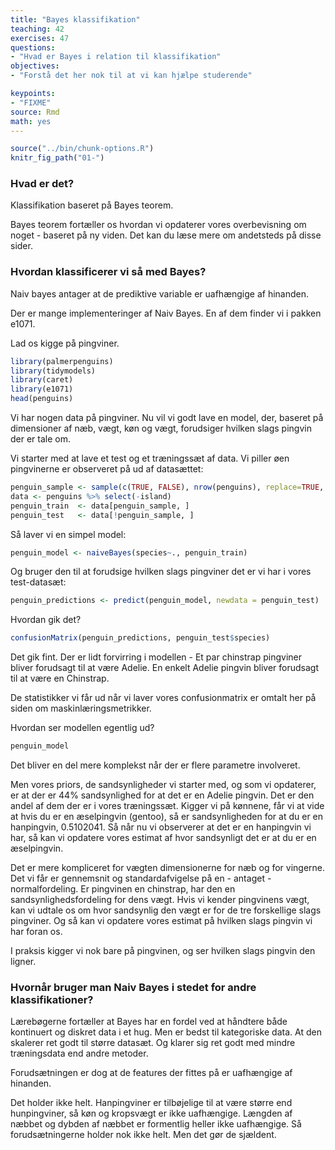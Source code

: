 ```yaml
---
title: "Bayes klassifikation"
teaching: 42
exercises: 47
questions: 
- "Hvad er Bayes i relation til klassifikation"
objectives:
- "Forstå det her nok til at vi kan hjælpe studerende"

keypoints:
- "FIXME"
source: Rmd
math: yes
---
```


```r
source("../bin/chunk-options.R")
knitr_fig_path("01-")

```

### Hvad er det?

Klassifikation baseret på Bayes teorem. 

Bayes teorem fortæller os hvordan vi opdaterer vores overbevisning om 
noget - baseret på ny viden. Det kan du læse mere om andetsteds på disse sider.



### Hvordan klassificerer vi så med Bayes?

Naiv bayes antager at de prediktive variable er uafhængige af hinanden.

Der er mange implementeringer af Naiv Bayes. En af dem finder vi i pakken e1071.

Lad os kigge på pingviner. 

```r
library(palmerpenguins)
library(tidymodels)
library(caret)
library(e1071)
head(penguins)
```
Vi har nogen data på pingviner. Nu vil vi godt lave en model, der, baseret
på dimensioner af næb, vægt, køn og vægt, forudsiger hvilken slags pingvin
der er tale om.

Vi starter med at lave et test og et træningssæt af data. Vi piller øen 
pingvinerne er observeret på ud af datasættet:

```r
penguin_sample <- sample(c(TRUE, FALSE), nrow(penguins), replace=TRUE, prob=c(0.8,0.2))
data <- penguins %>% select(-island)
penguin_train  <- data[penguin_sample, ]
penguin_test   <- data[!penguin_sample, ]

```

Så laver vi en simpel model:

```r
penguin_model <- naiveBayes(species~., penguin_train)
```

Og bruger den til at forudsige hvilken slags pingviner det er vi har i vores
test-datasæt:

```r
penguin_predictions <- predict(penguin_model, newdata = penguin_test)
```

Hvordan gik det?

```r
confusionMatrix(penguin_predictions, penguin_test$species)
```
Det gik fint. Der er lidt forvirring i modellen - Et par chinstrap pingviner
bliver forudsagt til at være Adelie. En enkelt Adelie pingvin bliver
forudsagt til at være en Chinstrap. 

De statistikker vi får ud når vi laver vores confusionmatrix er omtalt her
på siden om maskinlæringsmetrikker.

Hvordan ser modellen egentlig ud?
```r
penguin_model
```
Det bliver en del mere komplekst når der er flere parametre involveret.

Men vores priors, de sandsynligheder vi starter med, og som vi opdaterer,
er at der er 44% sandsynlighed for at det er en Adelie pingvin. Det er den andel 
af dem der er i vores træningssæt. Kigger vi på kønnene, får vi at vide at 
hvis du er en æselpingvin (gentoo), så er sandsynligheden for at du er en
hanpingvin, 0.5102041. Så når nu vi observerer at det er en hanpingvin vi har, 
så kan vi opdatere vores estimat af hvor sandsynligt det er at du er en æselpingvin.

Det er mere kompliceret for vægten dimensionerne for næb og for vingerne. Det vi
får er gennemsnit og standardafvigelse på en - antaget - normalfordeling. 
Er pingvinen en chinstrap, har den en sandsynlighedsfordeling for dens vægt. 
Hvis vi kender pingvinens vægt, kan vi udtale os om hvor sandsynlig den vægt er for
de tre forskellige slags pingviner. Og så kan vi opdatere vores estimat på hvilken
slags pingvin vi har foran os.

I praksis kigger vi nok bare på pingvinen, og ser hvilken slags pingvin den ligner.



### Hvornår bruger man Naiv Bayes i stedet for andre klassifikationer?

Lærebøgerne fortæller at Bayes har en fordel ved at håndtere både kontinuert og 
diskret data i et hug. Men er bedst til kategoriske data.  At den skalerer ret 
godt til større datasæt. Og klarer sig ret godt med mindre træningsdata end andre metoder. 

Forudsætningen er dog at de features der fittes på er uafhængige af hinanden.

Det holder ikke helt. Hanpingviner er tilbøjelige til at være større end 
hunpingviner, så køn og kropsvægt er ikke uafhængige. Længden af næbbet og dybden
af næbbet er formentlig heller ikke uafhængige. Så forudsætningerne holder nok 
ikke helt. Men det gør de sjældent.